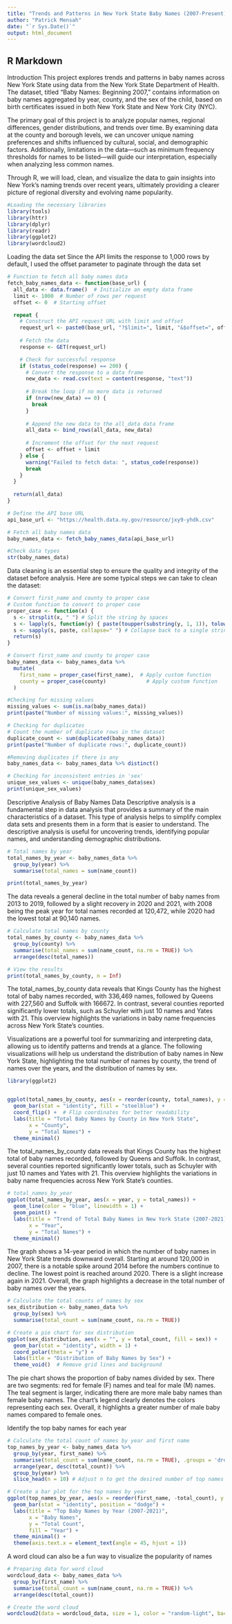 ---
title: "Trends and Patterns in New York State Baby Names (2007-Present)"
author: "Patrick Mensah"
date: "`r Sys.Date()`"
output: html_document
---


## R Markdown

Introduction
This project explores trends and patterns in baby names across New York State using data from the New York State Department of Health. The dataset, titled "Baby Names: Beginning 2007," contains information on baby names aggregated by year, county, and the sex of the child, based on birth certificates issued in both New York State and New York City (NYC).

The primary goal of this project is to analyze popular names, regional differences, gender distributions, and trends over time. By examining data at the county and borough levels, we can uncover unique naming preferences and shifts influenced by cultural, social, and demographic factors. Additionally, limitations in the data—such as minimum frequency thresholds for names to be listed—will guide our interpretation, especially when analyzing less common names.

Through R, we will load, clean, and visualize the data to gain insights into New York's naming trends over recent years, ultimately providing a clearer picture of regional diversity and evolving name popularity.


```{r}
#Loading the necessary libraries
library(tools)
library(httr)
library(dplyr)
library(readr)
library(ggplot2)
library(wordcloud2)
```

Loading the data set
Since the API limits the response to 1,000 rows by default, I used the offset parameter to paginate through the data set

```{r}

# Function to fetch all baby names data
fetch_baby_names_data <- function(base_url) {
  all_data <- data.frame()  # Initialize an empty data frame
  limit <- 1000  # Number of rows per request
  offset <- 0  # Starting offset

  repeat {
    # Construct the API request URL with limit and offset
    request_url <- paste0(base_url, "?$limit=", limit, "&$offset=", offset)
    
    # Fetch the data
    response <- GET(request_url)

    # Check for successful response
    if (status_code(response) == 200) {
      # Convert the response to a data frame
      new_data <- read.csv(text = content(response, "text"))
      
      # Break the loop if no more data is returned
      if (nrow(new_data) == 0) {
        break
      }
      
      # Append the new data to the all_data data frame
      all_data <- bind_rows(all_data, new_data)
      
      # Increment the offset for the next request
      offset <- offset + limit
    } else {
      warning("Failed to fetch data: ", status_code(response))
      break
    }
  }
  
  return(all_data)
}

# Define the API base URL
api_base_url <- "https://health.data.ny.gov/resource/jxy9-yhdk.csv"

# Fetch all baby names data
baby_names_data <- fetch_baby_names_data(api_base_url)

```



```{r}
#Check data types
str(baby_names_data)
```


Data cleaning is an essential step to ensure the quality and integrity of the dataset before analysis. Here are some typical steps we can take to clean the dataset:

```{r}

# Convert first_name and county to proper case
# Custom function to convert to proper case
proper_case <- function(x) {
  s <- strsplit(x, " ") # Split the string by spaces
  s <- lapply(s, function(y) { paste(toupper(substring(y, 1, 1)), tolower(substring(y, 2)), sep="") }) # Capitalize first letter and lower the rest
  s <- sapply(s, paste, collapse=" ") # Collapse back to a single string
  return(s)
}

# Convert first_name and county to proper case
baby_names_data <- baby_names_data %>%
  mutate(
    first_name = proper_case(first_name),  # Apply custom function
    county = proper_case(county)             # Apply custom function
  )
```


```{r}
#Checking for missing values
missing_values <- sum(is.na(baby_names_data))
print(paste("Number of missing values:", missing_values))

```

```{r}
# Checking for duplicates 
# Count the number of duplicate rows in the dataset
duplicate_count <- sum(duplicated(baby_names_data))
print(paste("Number of duplicate rows:", duplicate_count))
```


```{r}
#Removing duplicates if there is any
baby_names_data <- baby_names_data %>% distinct()
```



```{r}
# Checking for inconsistent entries in 'sex'
unique_sex_values <- unique(baby_names_data$sex)
print(unique_sex_values)
```

Descriptive Analysis of Baby Names Data
Descriptive analysis is a fundamental step in data analysis that provides a summary of the main characteristics of a dataset. This type of analysis helps to simplify complex data sets and presents them in a form that is easier to understand. The descriptive analysis is useful for uncovering trends, identifying popular names, and understanding demographic distributions.

```{r}
# Total names by year
total_names_by_year <- baby_names_data %>%
  group_by(year) %>%
  summarise(total_names = sum(name_count))

print(total_names_by_year)
```
The data reveals a general decline in the total number of baby names from 2013 to 2019, followed by a slight recovery in 2020 and 2021, with 2008 being the peak year for total names recorded at 120,472, while 2020 had the lowest total at 90,140 names.

```{r}
# Calculate total names by county
total_names_by_county <- baby_names_data %>%
  group_by(county) %>%
  summarise(total_names = sum(name_count, na.rm = TRUE)) %>%
  arrange(desc(total_names)) 

# View the results
print(total_names_by_county, n = Inf)
```
The total_names_by_county data reveals that Kings County has the highest total of baby names recorded, with 336,469 names, followed by Queens with 227,560 and Suffolk with 166672. In contrast, several counties reported significantly lower totals, such as Schuyler with just 10 names and Yates with 21. This overview highlights the variations in baby name frequencies across New York State's counties.





Visualizations are a powerful tool for summarizing and interpreting data, allowing us to identify patterns and trends at a glance. The following visualizations will help us understand the distribution of baby names in New York State, highlighting the total number of names by county, the trend of names over the years, and the distribution of names by sex.

```{r}
library(ggplot2)


ggplot(total_names_by_county, aes(x = reorder(county, total_names), y = total_names)) +
  geom_bar(stat = "identity", fill = "steelblue") +
  coord_flip() +  # Flip coordinates for better readability
  labs(title = "Total Baby Names by County in New York State",
       x = "County",
       y = "Total Names") +
  theme_minimal()

```
The total_names_by_county data reveals that Kings County has the highest total of baby names recorded, followed by Queens and Suffolk. In contrast, several counties reported significantly lower totals, such as Schuyler with just 10 names and Yates with 21. This overview highlights the variations in baby name frequencies across New York State's counties.

```{r}
# total_names_by_year
ggplot(total_names_by_year, aes(x = year, y = total_names)) +
  geom_line(color = "blue", linewidth = 1) +
  geom_point() +
  labs(title = "Trend of Total Baby Names in New York State (2007-2021)",
       x = "Year",
       y = "Total Names") +
  theme_minimal()

```
The graph shows a 14-year period in which the number of baby names in New York State trends downward overall. Starting at around 120,000 in 2007, there is a notable spike around 2014 before the numbers continue to decline. The lowest point is reached around 2020. There is a slight increase again in 2021. Overall, the graph highlights a decrease in the total number of baby names over the years.




```{r}
# Calculate the total counts of names by sex
sex_distribution <- baby_names_data %>%
  group_by(sex) %>%
  summarise(total_count = sum(name_count, na.rm = TRUE))

# Create a pie chart for sex distribution
ggplot(sex_distribution, aes(x = "", y = total_count, fill = sex)) +
  geom_bar(stat = "identity", width = 1) +
  coord_polar(theta = "y") +
  labs(title = "Distribution of Baby Names by Sex") +
  theme_void()  # Remove grid lines and background

```
The pie chart shows the proportion of baby names divided by sex. There are two segments: red for female (F) names and teal for male (M) names. The teal segment is larger, indicating there are more male baby names than female baby names. The chart's legend clearly denotes the colors representing each sex. Overall, it highlights a greater number of male baby names compared to female ones.



Identify the top baby names for each year

```{r}
# Calculate the total count of names by year and first name
top_names_by_year <- baby_names_data %>%
  group_by(year, first_name) %>%
  summarise(total_count = sum(name_count, na.rm = TRUE), .groups = 'drop') %>%
  arrange(year, desc(total_count)) %>%
  group_by(year) %>%
  slice_head(n = 10) # Adjust n to get the desired number of top names

# Create a bar plot for the top names by year
ggplot(top_names_by_year, aes(x = reorder(first_name, -total_count), y = total_count, fill = as.factor(year))) +
  geom_bar(stat = "identity", position = "dodge") +
  labs(title = "Top Baby Names by Year (2007-2021)",
       x = "Baby Names",
       y = "Total Count",
       fill = "Year") +
  theme_minimal() +
  theme(axis.text.x = element_text(angle = 45, hjust = 1))
```

A word cloud can also be a fun way to visualize the popularity of names

```{r}

# Preparing data for word cloud
wordcloud_data <- baby_names_data %>%
  group_by(first_name) %>%
  summarise(total_count = sum(name_count, na.rm = TRUE)) %>%
  arrange(desc(total_count))

# Create the word cloud
wordcloud2(data = wordcloud_data, size = 1, color = "random-light", backgroundColor = "black")

```
